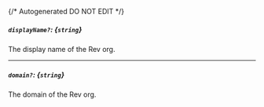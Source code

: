 {/* Autogenerated DO NOT EDIT  */}
##### `displayName?`: *{`string`}*
The display name of the Rev org.

---
##### `domain?`: *{`string`}*
The domain of the Rev org.


